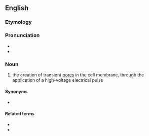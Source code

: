 ==English==
{{wikipedia}}

===Etymology===
{{prefix|electro|poration|lang=en}}

===Pronunciation===
* {{IPA|/ɪˌlɛktɹoʊpɔˈɹeɪʃən/|lang=en}}
* {{rhymes|eɪʃən|lang=en}}

===Noun===
{{en-noun|~}}

# {{lb|en|biotechnology}} the creation of transient [[pore]]s in the cell membrane, through the application of a high-voltage electrical pulse

====Synonyms====
* {{l|en|electropermeabilization}}

====Related terms====
* {{l|en|electroporate}}
* {{l|en|electroporator}}